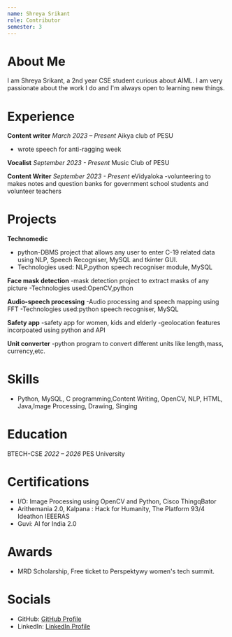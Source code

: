 ```yaml
---
name: Shreya Srikant
role: Contributor
semester: 3
---
```


# About Me

I am Shreya Srikant, a 2nd year CSE student curious about AIML. I am very passionate about the work I do and I'm always open to learning new things. 

# Experience

**Content writer**
_March 2023 – Present_
Aikya club of PESU
- wrote speech for anti-ragging week

**Vocalist**
_September 2023 - Present_
Music Club of PESU

**Content Writer**
_September 2023 - Present_
eVidyaloka
-volunteering to makes notes and question banks for government school students and volunteer teachers

# Projects

**Technomedic**
- python-DBMS project that allows any user to enter C-19 related data using NLP, Speech Recogniser, MySQL and tkinter GUI.
- Technologies used: NLP,python speech recogniser module, MySQL

**Face mask detection**
-mask detection project to extract masks of any picture
-Technologies used:OpenCV,python

**Audio-speech processing**
-Audio processing and speech mapping using FFT
-Technologies used:python speech recogniser, MySQL

**Safety app**
-safety app for women, kids and elderly
-geolocation features incorpoated using python and API

**Unit converter**
-python program to convert different units like length,mass, currency,etc.

# Skills

- Python, MySQL, C programming,Content Writing, OpenCV, NLP, HTML, Java,Image Processing, Drawing, Singing

# Education

BTECH-CSE
_2022 – 2026_
PES University

# Certifications

-  I/O: Image Processing using OpenCV and Python, Cisco ThingqBator
- Arithemania 2.0, Kalpana : Hack for Humanity, The Platform 93/4 Ideathon IEEERAS
- Guvi: AI for India 2.0

# Awards

- MRD Scholarship, Free ticket to Perspektywy women's tech summit.


# Socials

- GitHub: [GitHub Profile](https://github.com/shreyyy12)
- LinkedIn: [LinkedIn Profile](https://www.linkedin.com/in/shreya-srikant-855361268)
